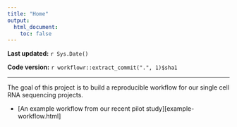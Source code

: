 ```yaml
---
title: "Home"
output:
  html_document:
    toc: false
---
```


**Last updated:** `r Sys.Date()`

**Code version:** `r workflowr::extract_commit(".", 1)$sha1`

---


The goal of this project is to build a reproducible workflow for our single cell RNA sequencing projects. 


* [An example workflow from our recent pilot study][example-workflow.html]

